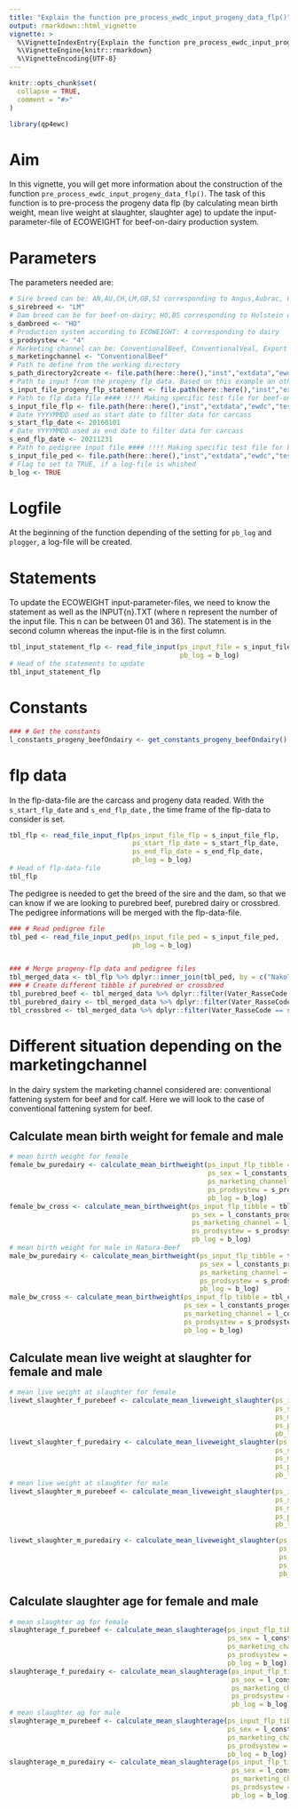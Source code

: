 ```yaml
---
title: "Explain the function pre_process_ewdc_input_progeny_data_flp()"
output: rmarkdown::html_vignette
vignette: >
  %\VignetteIndexEntry{Explain the function pre_process_ewdc_input_progeny_data_flp()}
  %\VignetteEngine{knitr::rmarkdown}
  %\VignetteEncoding{UTF-8}
---
```


```r
knitr::opts_chunk$set(
  collapse = TRUE,
  comment = "#>"
)
```

```r
library(qp4ewc)
```

# Aim

In this vignette, you will get more information about the construction of the function `pre_process_ewdc_input_progeny_data_flp()`. The task of this function is to pre-process the progeny data flp (by calculating mean birth weight, mean live weight at slaughter, slaughter age) to update the input-parameter-file of ECOWEIGHT for beef-on-dairy production system.

# Parameters

The parameters needed are:

```r
# Sire breed can be: AN,AU,CH,LM,OB,SI corresponding to Angus,Aubrac, Charolais, Limousin, Original-Braunvieh, Simmental
s_sirebreed <- "LM"
# Dam breed can be for beef-on-dairy: HO,BS corresponding to Holstein or Brown Swiss (+Braunvieh) 
s_dambreed <- "HO"
# Production system according to ECOWEIGHT: 4 corresponding to dairy
s_prodsystew <- "4"
# Marketing channel can be: ConventionalBeef, ConventionalVeal, Export
s_marketingchannel <- "ConventionalBeef"
# Path to define from the working directory
s_path_directory2create <- file.path(here::here(),"inst","extdata","ewdc")
# Path to input from the progeny flp data. Based on this example an other file can be created with different input-values.
s_input_file_progeny_flp_statement <- file.path(here::here(),"inst","extdata","ewdc","input_flp_statement.txt")
# Path to flp data file #### !!!! Making specific test file for beef-on-dairy
s_input_file_flp <- file.path(here::here(),"inst","extdata","ewdc","test","test_zws_muku_flp.csv")
# Date YYYYMMDD used as start date to filter data for carcass
s_start_flp_date <- 20160101
# Date YYYYMMDD used as end date to filter data for carcass
s_end_flp_date <- 20211231
# Path to pedigree input file #### !!!! Making specific test file for beef-on-dairy
s_input_file_ped <- file.path(here::here(),"inst","extdata","ewdc","test","test_pedigree.txt")
# Flag to set to TRUE, if a log-file is whished
b_log <- TRUE
```

# Logfile

At the beginning of the function depending of the setting for `pb_log` and `plogger`, a log-file will be created.

# Statements

To update the ECOWEIGHT input-parameter-files, we need to know the statement as well as the INPUT{n}.TXT (where n represent the number of the input file. This n can be between 01 and 36). The statement is in the second column whereas the input-file is in the first column.

```r
tbl_input_statement_flp <- read_file_input(ps_input_file = s_input_file_progeny_flp_statement,
                                           pb_log = b_log)
# Head of the statements to update
tbl_input_statement_flp
```

# Constants

```r
### # Get the constants
l_constants_progeny_beefOndairy <- get_constants_progeny_beefOndairy()
```

# flp data

In the flp-data-file are the carcass and progeny data readed. With the `s_start_flp_date` and `s_end_flp_date` , the time frame of the flp-data to consider is set. 

```r
tbl_flp <- read_file_input_flp(ps_input_file_flp = s_input_file_flp,
                               ps_start_flp_date = s_start_flp_date,
                               ps_end_flp_date = s_end_flp_date,
                               pb_log = b_log)
# Head of flp-data-file
tbl_flp
```

The pedigree is needed to get the breed of the sire and the dam, so that we can know if we are looking to purebred beef, purebred dairy or crossbred. The pedigree informations will be merged with the flp-data-file.

```r
### # Read pedigree file
tbl_ped <- read_file_input_ped(ps_input_file_ped = s_input_file_ped,
                               pb_log = b_log)


### # Merge progeny-flp data and pedigree files
tbl_merged_data <- tbl_flp %>% dplyr::inner_join(tbl_ped, by = c("NakoTVD" = "TVDid"))
### # Create different tibble if purebred or crossbred
tbl_purebred_beef <- tbl_merged_data %>% dplyr::filter(Vater_RasseCode == s_sirebreed) %>% dplyr::filter(Mutter_RasseCode == s_sirebreed)
tbl_purebred_dairy <- tbl_merged_data %>% dplyr::filter(Vater_RasseCode == s_dambreed) %>% dplyr::filter(Mutter_RasseCode == s_dambreed)
tbl_crossbred <- tbl_merged_data %>% dplyr::filter(Vater_RasseCode == s_sirebreed) %>% dplyr::filter(Mutter_RasseCode == s_dambreed)
```

# Different situation depending on the marketingchannel

In the dairy system the marketing channel considered are: conventional fattening system for beef and for calf.
Here we will look to the case of conventional fattening system for beef. 

## Calculate mean birth weight for female and male

```r
# mean birth weight for female
female_bw_puredairy <- calculate_mean_birthweight(ps_input_flp_tibble = tbl_purebred_dairy,
                                                  ps_sex = l_constants_progeny_beefOndairy$sex_female,
                                                  ps_marketing_channel = l_constants_progeny_beefOndairy$conv_fattening_beef,
                                                  ps_prodsystew = s_prodsystew,
                                                  pb_log = b_log)
female_bw_cross <- calculate_mean_birthweight(ps_input_flp_tibble = tbl_crossbred,
                                              ps_sex = l_constants_progeny_beefOndairy$sex_female,
                                              ps_marketing_channel = l_constants_progeny_beefOndairy$conv_fattening_beef,
                                              ps_prodsystew = s_prodsystew,
                                              pb_log = b_log)
# mean birth weight for male in Natura-Beef
male_bw_puredairy <- calculate_mean_birthweight(ps_input_flp_tibble = tbl_purebred_dairy,
                                                ps_sex = l_constants_progeny_beefOndairy$sex_male,
                                                ps_marketing_channel = l_constants_progeny_beefOndairy$conv_fattening_beef,
                                                ps_prodsystew = s_prodsystew,
                                                pb_log = b_log)
male_bw_cross <- calculate_mean_birthweight(ps_input_flp_tibble = tbl_crossbred,
                                            ps_sex = l_constants_progeny_beefOndairy$sex_male,
                                            ps_marketing_channel = l_constants_progeny_beefOndairy$conv_fattening_beef,
                                            ps_prodsystew = s_prodsystew,
                                            pb_log = b_log)

```

## Calculate mean live weight at slaughter for female and male

```r
# mean live weight at slaughter for female
livewt_slaughter_f_purebeef <- calculate_mean_liveweight_slaughter(ps_input_flp_tibble = tbl_purebred_beef,
                                                                   ps_sex = l_constants_progeny_beefOndairy$sex_female,
                                                                   ps_marketing_channel = l_constants_progeny_beefOndairy$conv_fattening_beef,
                                                                   ps_prodsystew = s_prodsystew,
                                                                   pb_log = b_log)
livewt_slaughter_f_puredairy <- calculate_mean_liveweight_slaughter(ps_input_flp_tibble = tbl_purebred_dairy,
                                                                   ps_sex = l_constants_progeny_beefOndairy$sex_female,
                                                                   ps_marketing_channel = l_constants_progeny_beefOndairy$conv_fattening_beef,
                                                                   ps_prodsystew = s_prodsystew,
                                                                   pb_log = b_log)
# mean live weight at slaughter for male
livewt_slaughter_m_purebeef <- calculate_mean_liveweight_slaughter(ps_input_flp_tibble = tbl_purebred_beef,
                                                                   ps_sex = l_constants_progeny_beefOndairy$sex_male,
                                                                   ps_marketing_channel = l_constants_progeny_beefOndairy$conv_fattening_beef,
                                                                   ps_prodsystew = s_prodsystew,
                                                                   pb_log = b_log)

livewt_slaughter_m_puredairy <- calculate_mean_liveweight_slaughter(ps_input_flp_tibble = tbl_purebred_dairy,
                                                                    ps_sex = l_constants_progeny_beefOndairy$sex_male,
                                                                    ps_marketing_channel = l_constants_progeny_beefOndairy$conv_fattening_beef,
                                                                    ps_prodsystew = s_prodsystew,
                                                                    pb_log = b_log)
```

##  Calculate slaughter age for female and male

```r
# mean slaughter ag for female
slaughterage_f_purebeef <- calculate_mean_slaughterage(ps_input_flp_tibble = tbl_purebred_beef,
                                                       ps_sex = l_constants_progeny_beefOndairy$sex_female,
                                                       ps_marketing_channel = l_constants_progeny_beefOndairy$conv_fattening_beef,
                                                       ps_prodsystew = s_prodsystew,
                                                       pb_log = b_log)
slaughterage_f_puredairy <- calculate_mean_slaughterage(ps_input_flp_tibble = tbl_purebred_dairy,
                                                        ps_sex = l_constants_progeny_beefOndairy$sex_female,
                                                        ps_marketing_channel = l_constants_progeny_beefOndairy$conv_fattening_beef,
                                                        ps_prodsystew = s_prodsystew,
                                                        pb_log = b_log)
# mean slaughter ag for male
slaughterage_m_purebeef <- calculate_mean_slaughterage(ps_input_flp_tibble = tbl_purebred_beef,
                                                       ps_sex = l_constants_progeny_beefOndairy$sex_male,
                                                       ps_marketing_channel = l_constants_progeny_beefOndairy$conv_fattening_beef,
                                                       ps_prodsystew = s_prodsystew,
                                                       pb_log = b_log)
slaughterage_m_puredairy <- calculate_mean_slaughterage(ps_input_flp_tibble = tbl_purebred_dairy,
                                                        ps_sex = l_constants_progeny_beefOndairy$sex_male,
                                                        ps_marketing_channel = l_constants_progeny_beefOndairy$conv_fattening_beef,
                                                        ps_prodsystew = s_prodsystew,
                                                        pb_log = b_log)
```

